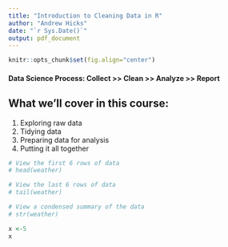 ```yaml
---
title: "Introduction to Cleaning Data in R"
author: "Andrew Hicks"
date: "`r Sys.Date()`"
output: pdf_document
---
```


```r
knitr::opts_chunk$set(fig.align="center")
```
#### Data Science Process: Collect >> Clean >> Analyze >> Report

## What we'll cover in this course:
1. Exploring raw data
2. Tidying data
3. Preparing data for analysis
4. Putting it all together
   
```r
# View the first 6 rows of data
# head(weather)

# View the last 6 rows of data
# tail(weather)

# View a condensed summary of the data
# str(weather)
```

```r
x <-5
x
```


